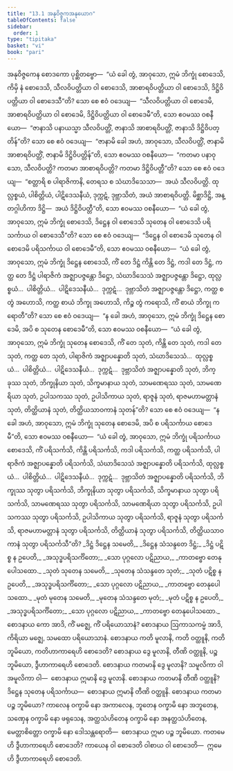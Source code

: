 ```yaml
---
title: "13.1 အနုဝိဇ္ဇကအနုယောဂ"
tableOfContents: false
sidebar:
  order: 1
type: "tipitaka"
basket: "vi"
book: "pari"
---
```



<DynamicBreadcrumb />

<Division number="360" book="pari" e="ch" v="5" p="281">

<Paragraph number="1792" book="pari">
အနုဝိဇ္ဇကေန စောဒကော ပုစ္ဆိတဗ္ဗော—  “ယံ ခေါ တွံ, အာဝုသော, ဣမံ ဘိက္ခုံ စောဒေသိ, ကိမှိ နံ စောဒေသိ, သီလဝိပတ္တိယာ ဝါ စောဒေသိ, အာစာရဝိပတ္တိယာ ဝါ စောဒေသိ, ဒိဋ္ဌိဝိပတ္တိယာ ဝါ စောဒေသီ”တိ? သော စေ ဧဝံ ဝဒေယျ—  “သီလဝိပတ္တိယာ ဝါ စောဒေမိ, အာစာရဝိပတ္တိယာ ဝါ စောဒေမိ, ဒိဋ္ဌိဝိပတ္တိယာ ဝါ စောဒေမီ”တိ, သော ဧဝမဿ ဝစနီယော—  “ဇာနာသိ ပနာယသ္မာ သီလဝိပတ္တိံ, ဇာနာသိ အာစာရဝိပတ္တိံ, ဇာနာသိ ဒိဋ္ဌိဝိပတ္တိန်”တိ? သော စေ ဧဝံ ဝဒေယျ—  “ဇာနာမိ ခေါ အဟံ, အာဝုသော, သီလဝိပတ္တိံ, ဇာနာမိ အာစာရဝိပတ္တိံ, ဇာနာမိ ဒိဋ္ဌိဝိပတ္တိန်”တိ, သော ဧဝမဿ ဝစနီယော—  “ကတမာ ပနာဝုသော, သီလဝိပတ္တိ? ကတမာ အာစာရဝိပတ္တိ? ကတမာ ဒိဋ္ဌိဝိပတ္တီ”တိ? သော စေ ဧဝံ ဝဒေယျ—  “စတ္တာရိ စ ပါရာဇိကာနိ, တေရသ စ သံဃာဒိသေသာ—  အယံ သီလဝိပတ္တိ. ထုလ္လစ္စယံ, ပါစိတ္တိယံ, ပါဋိဒေသနီယံ, ဒုက္ကဋံ, ဒုဗ္ဘာသိတံ, အယံ အာစာရဝိပတ္တိ. မိစ္ဆာဒိဋ္ဌိ, အန္တဂ္ဂါဟိကာ ဒိဋ္ဌိ—  အယံ ဒိဋ္ဌိဝိပတ္တီ”တိ, သော ဧဝမဿ ဝစနီယော—  “ယံ ခေါ တွံ, အာဝုသော, ဣမံ ဘိက္ခုံ စောဒေသိ, ဒိဋ္ဌေန ဝါ စောဒေသိ သုတေန ဝါ စောဒေသိ ပရိသင်္ကာယ ဝါ စောဒေသီ”တိ? သော စေ ဧဝံ ဝဒေယျ—  “ဒိဋ္ဌေန ဝါ စောဒေမိ သုတေန ဝါ စောဒေမိ ပရိသင်္ကာယ ဝါ စောဒေမီ”တိ, သော ဧဝမဿ ဝစနီယော—  “ယံ ခေါ တွံ, အာဝုသော, ဣမံ ဘိက္ခုံ ဒိဋ္ဌေန စောဒေသိ, ကိံ တေ ဒိဋ္ဌံ ကိန္တိ တေ ဒိဋ္ဌံ, ကဒါ တေ ဒိဋ္ဌံ, ကတ္ထ တေ ဒိဋ္ဌံ ပါရာဇိကံ အဇ္ဈာပဇ္ဇန္တော ဒိဋ္ဌော, သံဃာဒိသေသံ အဇ္ဈာပဇ္ဇန္တော ဒိဋ္ဌော, ထုလ္လစ္စယံ…  ပါစိတ္တိယံ…  ပါဋိဒေသနီယံ…  ဒုက္ကဋံ…  ဒုဗ္ဘာသိတံ အဇ္ဈာပဇ္ဇန္တော ဒိဋ္ဌော, ကတ္ထ စ တွံ အဟောသိ, ကတ္ထ စာယံ ဘိက္ခု အဟောသိ, ကိဉ္စ တွံ ကရောသိ, ကိံ စာယံ ဘိက္ခု ကရောတီ”တိ? သော စေ ဧဝံ ဝဒေယျ—  “န ခေါ အဟံ, အာဝုသော, ဣမံ ဘိက္ခုံ ဒိဋ္ဌေန စောဒေမိ, အပိ စ သုတေန စောဒေမီ”တိ, သော ဧဝမဿ ဝစနီယော—  “ယံ ခေါ တွံ, အာဝုသော, ဣမံ ဘိက္ခုံ သုတေန စောဒေသိ, ကိံ တေ သုတံ, ကိန္တိ တေ သုတံ, ကဒါ တေ သုတံ, ကတ္ထ တေ သုတံ, ပါရာဇိကံ အဇ္ဈာပန္နောတိ သုတံ, သံဃာဒိသေသံ…  ထုလ္လစ္စယံ…  ပါစိတ္တိယံ…  ပါဋိဒေသနီယံ…  ဒုက္ကဋံ…  ဒုဗ္ဘာသိတံ အဇ္ဈာပန္နောတိ သုတံ, ဘိက္ခုဿ သုတံ, ဘိက္ခုနိယာ သုတံ, သိက္ခမာနာယ သုတံ, သာမဏေရဿ သုတံ, သာမဏေရိယာ သုတံ, ဥပါသကဿ သုတံ, ဥပါသိကာယ သုတံ, ရာဇူနံ သုတံ, ရာဇမဟာမတ္တာနံ သုတံ, တိတ္ထိယာနံ သုတံ, တိတ္ထိယသာဝကာနံ သုတန်”တိ? သော စေ ဧဝံ ဝဒေယျ—  “န ခေါ အဟံ, အာဝုသော, ဣမံ ဘိက္ခုံ သုတေန စောဒေမိ, အပိ စ ပရိသင်္ကာယ စောဒေမီ”တိ, သော ဧဝမဿ ဝစနီယော—  “ယံ ခေါ တွံ, အာဝုသော, ဣမံ ဘိက္ခုံ ပရိသင်္ကာယ စောဒေသိ, ကိံ ပရိသင်္ကသိ, ကိန္တိ ပရိသင်္ကသိ, ကဒါ ပရိသင်္ကသိ, ကတ္ထ ပရိသင်္ကသိ, ပါရာဇိကံ အဇ္ဈာပန္နောတိ ပရိသင်္ကသိ, သံဃာဒိသေသံ အဇ္ဈာပန္နောတိ ပရိသင်္ကသိ, ထုလ္လစ္စယံ…  ပါစိတ္တိယံ…  ပါဋိဒေသနီယံ…  ဒုက္ကဋံ…  ဒုဗ္ဘာသိတံ အဇ္ဈာပန္နောတိ ပရိသင်္ကသိ, ဘိက္ခုဿ သုတွာ ပရိသင်္ကသိ, ဘိက္ခုနိယာ သုတွာ ပရိသင်္ကသိ, သိက္ခမာနာယ သုတွာ ပရိသင်္ကသိ, သာမဏေရဿ သုတွာ ပရိသင်္ကသိ, သာမဏေရိယာ သုတွာ ပရိသင်္ကသိ, ဥပါသကဿ သုတွာ ပရိသင်္ကသိ, ဥပါသိကာယ သုတွာ ပရိသင်္ကသိ, ရာဇူနံ သုတွာ ပရိသင်္ကသိ, ရာဇမဟာမတ္တာနံ သုတွာ ပရိသင်္ကသိ, တိတ္ထိယာနံ သုတွာ ပရိသင်္ကသိ, တိတ္ထိယသာဝကာနံ သုတွာ ပရိသင်္ကသီ”တိ?
</Paragraph>

</Division>
<Division number="361" book="pari" e="ch" v="5" p="282">

<Paragraph number="1793" type="verses" book="pari">
_ဒိဋ္ဌံ ဒိဋ္ဌေန သမေတိ,_  
_ဒိဋ္ဌေန သံသန္ဒတေ ဒိဋ္ဌံ;_  
_ဒိဋ္ဌံ ပဋိစ္စ န ဥပေတိ,_  
_အသုဒ္ဓပရိသင်္ကိတော;_  
_သော ပုဂ္ဂလော ပဋိညာယ,_  
_ကာတဗ္ဗော တေနုပေါသထော._  

</Paragraph>

<Paragraph number="1794" type="verses" book="pari">
_သုတံ သုတေန သမေတိ,_  
_သုတေန သံသန္ဒတေ သုတံ;_  
_သုတံ ပဋိစ္စ န ဥပေတိ,_  
_အသုဒ္ဓပရိသင်္ကိတော;_  
_သော ပုဂ္ဂလော ပဋိညာယ,_  
_ကာတဗ္ဗော တေနုပေါသထော._  

</Paragraph>

<Paragraph number="1795" type="verses" book="pari">
_မုတံ မုတေန သမေတိ,_  
_မုတေန သံသန္ဒတေ မုတံ;_  
_မုတံ ပဋိစ္စ န ဥပေတိ,_  
_အသုဒ္ဓပရိသင်္ကိတော;_  
_သော ပုဂ္ဂလော ပဋိညာယ,_  
_ကာတဗ္ဗော တေနုပေါသထော._  

</Paragraph>

</Division>
<Division number="362" book="pari" e="ch" v="5" p="282">

<Paragraph number="1796" book="pari">
စောဒနာယ ကော အာဒိ, ကိံ မဇ္ဈေ, ကိံ ပရိယောသာနံ? စောဒနာယ ဩကာသကမ္မံ အာဒိ, ကိရိယာ မဇ္ဈေ, သမထော ပရိယောသာနံ. စောဒနာယ ကတိ မူလာနိ, ကတိ ဝတ္ထူနိ, ကတိ ဘူမိယော, ကတိဟာကာရေဟိ စောဒေတိ? စောဒနာယ ဒွေ မူလာနိ, တီဏိ ဝတ္ထူနိ, ပဉ္စ ဘူမိယော, ဒွီဟာကာရေဟိ စောဒေတိ. စောဒနာယ ကတမာနိ ဒွေ မူလာနိ? သမူလိကာ ဝါ အမူလိကာ ဝါ—  စောဒနာယ ဣမာနိ ဒွေ မူလာနိ. စောဒနာယ ကတမာနိ တီဏိ ဝတ္ထူနိ? ဒိဋ္ဌေန သုတေန ပရိသင်္ကာယ—  စောဒနာယ ဣမာနိ တီဏိ ဝတ္ထူနိ. စောဒနာယ ကတမာ ပဉ္စ ဘူမိယော? ကာလေန ဝက္ခာမိ နော အကာလေန, ဘူတေန ဝက္ခာမိ နော အဘူတေန, သဏှေန ဝက္ခာမိ နော ဖရုသေန, အတ္ထသံဟိတေန ဝက္ခာမိ နော အနတ္ထသံဟိတေန, မေတ္တာစိတ္တော ဝက္ခာမိ နော ဒေါသန္တရောတိ—  စောဒနာယ ဣမာ ပဉ္စ ဘူမိယော.
</Paragraph>

<Paragraph number="1797" book="pari">
ကတမေဟိ ဒွီဟာကာရေဟိ စောဒေတိ? ကာယေန ဝါ စောဒေတိ ဝါစာယ ဝါ စောဒေတိ—  ဣမေဟိ ဒွီဟာကာရေဟိ စောဒေတိ.
</Paragraph>
</Division>